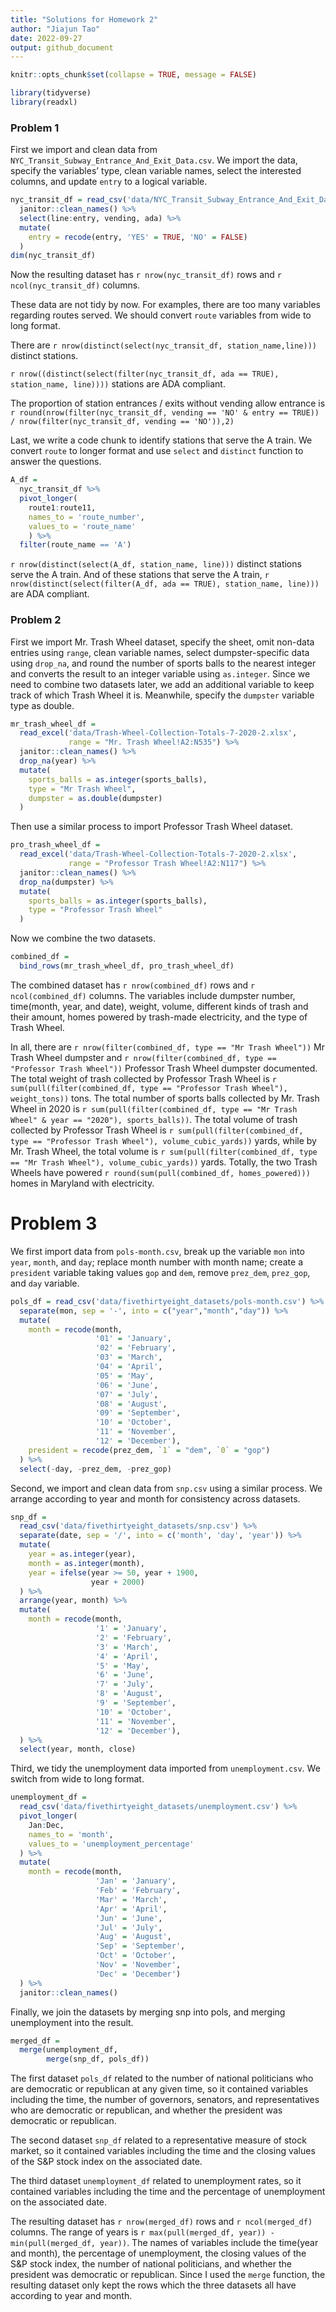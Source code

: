 ```yaml
---
title: "Solutions for Homework 2"
author: "Jiajun Tao"
date: 2022-09-27
output: github_document
---
```


```r
knitr::opts_chunk$set(collapse = TRUE, message = FALSE)
```

```r
library(tidyverse)
library(readxl)
```


### Problem 1

First we import and clean data from `NYC_Transit_Subway_Entrance_And_Exit_Data.csv`. We import the data, specify the variables' type, clean variable names, select the interested columns, and update `entry` to a logical variable.

```r
nyc_transit_df = read_csv('data/NYC_Transit_Subway_Entrance_And_Exit_Data.csv', col_types = cols(Route8 = "c", Route9 = "c", Route10 = "c", Route11 = "c")) %>% 
  janitor::clean_names() %>% 
  select(line:entry, vending, ada) %>% 
  mutate(
    entry = recode(entry, 'YES' = TRUE, 'NO' = FALSE)
  )
dim(nyc_transit_df)
```

Now the resulting dataset has `r nrow(nyc_transit_df)` rows and `r ncol(nyc_transit_df)` columns.

These data are not tidy by now. For examples, there are too many variables regarding routes served. We should convert `route` variables from wide to long format.

There are `r nrow(distinct(select(nyc_transit_df, station_name,line)))` distinct stations.

`r nrow((distinct(select(filter(nyc_transit_df, ada == TRUE), station_name, line))))` stations are ADA compliant.

The proportion of station entrances / exits without vending allow entrance is `r round(nrow(filter(nyc_transit_df, vending == 'NO' & entry == TRUE)) / nrow(filter(nyc_transit_df, vending == 'NO')),2)`

Last, we write a code chunk to identify stations that serve the A train. We convert `route` to longer format and use `select` and `distinct` function to answer the questions.

```r
A_df =
  nyc_transit_df %>% 
  pivot_longer(
    route1:route11,
    names_to = 'route_number',
    values_to = 'route_name'
    ) %>% 
  filter(route_name == 'A')
```

`r nrow(distinct(select(A_df, station_name, line)))` distinct stations serve the A train. And of these stations that serve the A train, `r nrow(distinct(select(filter(A_df, ada == TRUE), station_name, line)))` are ADA compliant.


### Problem 2

First we import Mr. Trash Wheel dataset, specify the sheet, omit non-data entries using `range`, clean variable names, select dumpster-specific data using `drop_na`, and round the number of sports balls to the nearest integer and converts the result to an integer variable using `as.integer`. Since we need to combine two datasets later, we add an additional variable to keep track of which Trash Wheel it is. Meanwhile, specify the `dumpster` variable type as double.

```r
mr_trash_wheel_df = 
  read_excel('data/Trash-Wheel-Collection-Totals-7-2020-2.xlsx', 
             range = "Mr. Trash Wheel!A2:N535") %>% 
  janitor::clean_names() %>% 
  drop_na(year) %>% 
  mutate(
    sports_balls = as.integer(sports_balls),
    type = "Mr Trash Wheel",
    dumpster = as.double(dumpster)
  )
```

Then use a similar process to import Professor Trash Wheel dataset.

```r
pro_trash_wheel_df =
  read_excel('data/Trash-Wheel-Collection-Totals-7-2020-2.xlsx',
             range = "Professor Trash Wheel!A2:N117") %>% 
  janitor::clean_names() %>% 
  drop_na(dumpster) %>% 
  mutate(
    sports_balls = as.integer(sports_balls),
    type = "Professor Trash Wheel"
  )
```

Now we combine the two datasets.

```r
combined_df = 
  bind_rows(mr_trash_wheel_df, pro_trash_wheel_df)
```

The combined dataset has `r nrow(combined_df)` rows and `r ncol(combined_df)` columns. The variables include dumpster number, time(month, year, and date), weight, volume, different kinds of trash and their amount, homes powered by trash-made electricity, and the type of Trash Wheel.

In all, there are `r nrow(filter(combined_df, type == "Mr Trash Wheel"))` Mr Trash Wheel dumpster and `r nrow(filter(combined_df, type == "Professor Trash Wheel"))` Professor Trash Wheel dumpster documented.
The total weight of trash collected by Professor Trash Wheel is `r sum(pull(filter(combined_df, type == "Professor Trash Wheel"), weight_tons))` tons. 
The total number of sports balls collected by Mr. Trash Wheel in 2020 is `r sum(pull(filter(combined_df, type == "Mr Trash Wheel" & year == "2020"), sports_balls))`.
The total volume of trash collected by Professor Trash Wheel is `r sum(pull(filter(combined_df, type == "Professor Trash Wheel"), volume_cubic_yards))` yards, while by Mr. Trash Wheel, the total volume is `r sum(pull(filter(combined_df, type == "Mr Trash Wheel"), volume_cubic_yards))` yards.
Totally, the two Trash Wheels have powered `r round(sum(pull(combined_df, homes_powered)))` homes in Maryland with electricity.


# Problem 3

We first import data from `pols-month.csv`, break up the variable `mon` into `year`, `month`, and `day`; replace month number with month name; create a `president` variable taking values `gop` and `dem`, remove `prez_dem`, `prez_gop`, and `day` variable.

```r
pols_df = read_csv('data/fivethirtyeight_datasets/pols-month.csv') %>% 
  separate(mon, sep = '-', into = c("year","month","day")) %>% 
  mutate(
    month = recode(month,
                   '01' = 'January',
                   '02' = 'February',
                   '03' = 'March',
                   '04' = 'April',
                   '05' = 'May',
                   '06' = 'June',
                   '07' = 'July',
                   '08' = 'August',
                   '09' = 'September',
                   '10' = 'October',
                   '11' = 'November',
                   '12' = 'December'),
    president = recode(prez_dem, `1` = "dem", `0` = "gop")
  ) %>% 
  select(-day, -prez_dem, -prez_gop)
```

Second, we import and clean data from `snp.csv` using a similar process. We arrange according to year and month for consistency across datasets.

```r
snp_df = 
  read_csv('data/fivethirtyeight_datasets/snp.csv') %>% 
  separate(date, sep = '/', into = c('month', 'day', 'year')) %>% 
  mutate(
    year = as.integer(year),
    month = as.integer(month),
    year = ifelse(year >= 50, year + 1900,
                  year + 2000)
  ) %>% 
  arrange(year, month) %>% 
  mutate(
    month = recode(month,
                   '1' = 'January',
                   '2' = 'February',
                   '3' = 'March',
                   '4' = 'April',
                   '5' = 'May',
                   '6' = 'June',
                   '7' = 'July',
                   '8' = 'August',
                   '9' = 'September',
                   '10' = 'October',
                   '11' = 'November',
                   '12' = 'December'),
  ) %>% 
  select(year, month, close)
```

Third, we tidy the unemployment data imported from `unemployment.csv`. We switch from wide to long format.

```r
unemployment_df = 
  read_csv('data/fivethirtyeight_datasets/unemployment.csv') %>% 
  pivot_longer(
    Jan:Dec,
    names_to = 'month',
    values_to = 'unemployment_percentage'
  ) %>% 
  mutate(
    month = recode(month,
                   'Jan' = 'January',
                   'Feb' = 'February',
                   'Mar' = 'March',
                   'Apr' = 'April',
                   'Jun' = 'June',
                   'Jul' = 'July',
                   'Aug' = 'August',
                   'Sep' = 'September',
                   'Oct' = 'October',
                   'Nov' = 'November',
                   'Dec' = 'December')
  ) %>% 
  janitor::clean_names()
```

Finally, we join the datasets by merging snp into pols, and merging unemployment into the result.

```r
merged_df = 
  merge(unemployment_df,
        merge(snp_df, pols_df))
```

The first dataset `pols_df` related to the number of national politicians who are democratic or republican at any given time, so it contained variables including the time, the number of governors, senators, and representatives who are democratic or republican, and whether the president was democratic or republican.


The second dataset `snp_df` related to a representative measure of stock market, so it contained variables including the time and the closing values of the S&P stock index on the associated date.


The third dataset `unemployment_df` related to unemployment rates, so it contained variables including the time and the percentage of unemployment on the associated date.


The resulting dataset has `r nrow(merged_df)` rows and `r ncol(merged_df)` columns. The range of years is `r max(pull(merged_df, year)) - min(pull(merged_df, year))`. The names of variables include the time(year and month), the percentage of unemployment, the closing values of the S&P stock index, the number of national politicians, and whether the president was democratic or republican. Since I used the `merge` function, the resulting dataset only kept the rows which the three datasets all have according to year and month.
